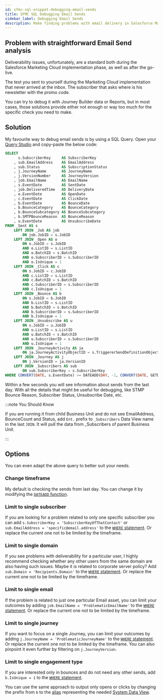 ```yaml
---
id: sfmc-sql-snippet-debugging-email-sends
title: SFMC SQL Debugging Email Sends
sidebar_label: Debugging Email Sends
description: Make finding problems with email delivery in Salesforce Marketing Cloud great again. SQL with Query Studio to the rescue.
---
```



<LeadText content='Make finding problems with email delivery in Salesforce Marketing Cloud great again. SQL with the Query Studio to the rescue.' />

## Problem with straightforward Email Send analysis

Deliverability issues, unfortunately, are a standard both during the Salesforce Marketing Cloud implementation phase, as well as after the go-live.

The test you sent to yourself during the Marketing Cloud implementation that never arrived at the inbox. The subscriber that asks where is his newsletter with the promo code.

You can try to debug it with Journey Builder data or Reports, but in most cases, those solutions provide either not enough or way too much for the specific check you need to make.

## Solution

My favourite way to debug email sends is by using a SQL Query. Open your [Query Studio](./sfmc-sql-basics.mdx#query-studio) and copy-paste the below code:

```sql
SELECT
      s.SubscriberKey     AS SubscriberKey
    , sub.EmailAddress    AS EmailAddress
    , sub.Status          AS SubscriptionStatus
    , j.JourneyName       AS JourneyName
    , j.VersionNumber     AS JourneyVersion
    , job.EmailName       AS EmailName
    , s.EventDate         AS SentDate
    , job.DeliveredTime   AS DeliveryDate
    , o.EventDate         AS OpenDate
    , c.EventDate         AS ClickDate
    , b.EventDate         AS BounceDate
    , b.BounceCategory    AS BounceCategory
    , b.BounceSubcategory AS BounceSubcategory
    , b.SMTPBounceReason  AS BounceReason
    , u.EventDate         AS UnsubscribeDate
FROM _Sent AS s
    LEFT JOIN _Job AS job
        ON job.JobID = s.JobID
    LEFT JOIN _Open AS o
        ON o.JobID = s.JobID
        AND o.ListID = s.ListID
        AND o.BatchID = s.BatchID
        AND o.SubscriberID = s.SubscriberID
        AND o.IsUnique = 1
    LEFT JOIN _Click AS c
        ON s.JobID = c.JobID
        AND c.ListID = s.ListID
        AND c.BatchID = s.BatchID
        AND c.SubscriberID = s.SubscriberID
        AND c.IsUnique = 1
    LEFT JOIN _Bounce AS b
        ON s.JobID = b.JobID
        AND b.ListID = s.ListID
        AND b.BatchID = s.BatchID
        AND b.SubscriberID = s.SubscriberID
        AND b.IsUnique = 1
    LEFT JOIN _Unsubscribe AS u
        ON s.JobID = u.JobID
        AND u.ListID = s.ListID
        AND u.BatchID = s.BatchID
        AND u.SubscriberID = s.SubscriberID
        AND u.IsUnique = 1
    LEFT JOIN _JourneyActivity AS ja
        ON ja.JourneyActivityObjectID = s.TriggererSendDefinitionObjectID
    LEFT JOIN _Journey AS j
        ON j.VersionID = ja.VersionID
    LEFT JOIN _Subscribers AS sub
        ON sub.SubscriberKey = s.SubscriberKey
WHERE CONVERT(DATE, s.EventDate) >= DATEADD(DAY, -1, CONVERT(DATE, GETDATE()))
```

Within a few seconds you will see information about sends from the last day. With all the details that might be useful for debugging, like STMP Bounce Reason, Subscriber Status, Unsubscribe Date, etc.

:::note You Should Know

If you are running it from child Business Unit and do not see EmailAddress, BounceCount and Status, add `Ent.` prefix to `_Subscribers` Data View name in the last `JOIN`. It will pull the data from _Subscribers of parent Business Unit.

:::

## Options

You can even adapt the above query to better suit your needs.

### Change timeframe

My default is checking the sends from last day. You can change it by modifying the [`DATEADD` function](./sfmc-sql-date-functions.mdx#dateadd).

### Limit to single subscriber

If you are looking for a problem related to only one specific subscriber you can add `s.SubscriberKey = 'SubscriberKeyOfThatContact'` or `sub.EmailAddress = 'specific@email.address'` to the [`WHERE` statement](./sfmc-sql-where.mdx#logical-operators). Or replace the current one not to be limited by the timeframe.

### Limit to single domain

If you see problems with deliverability for a particular user, I highly recommend checking whether any other users from the same domain are also having such issues. Maybe it is related to corporate server policy? Add `sub.Domain = 'Recipients.Domain'` to the [`WHERE` statement](./sfmc-sql-where.mdx#logical-operators). Or replace the current one not to be limited by the timeframe.

### Limit to single email

If the problem is related to just one particular Email asset, you can limit your outcomes by adding `job.EmailName = 'ProblematicEmailName'` to the [`WHERE` statement](./sfmc-sql-where.mdx#logical-operators). Or replace the current one not to be limited by the timeframe.

### Limit to single journey

If you want to focus on a single Journey, you can limit your outcomes by adding `j.JourneyName = 'ProblematicJourneyName'` to the [`WHERE` statement](./sfmc-sql-where.mdx#logical-operators). Or replace the current one not to be limited by the timeframe. You can also pinpoint it even further by filtering on `j.JourneyVersion`.

### Limit to single engagement type

If you are interested only in bounces and do not need any other sends, add `b.IsUnique = 1` to the [`WHERE` statement](./sfmc-sql-where.mdx#logical-operators).

You can use the same approach to output only opens or clicks by changing the prefix from `b` to the [alias](./sfmc-sql-join.mdx#table-name-prefix) representing the needed [System Data View](../config/sfmc-config-system-data-views.mdx).
